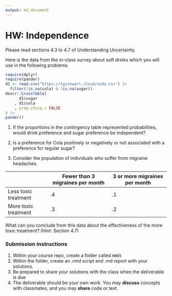 ```yaml
---
output: md_document
---
```


HW: Independence
========

Please read sections 4.3 to 4.7 of Understanding Uncertainty.

Here is the data from the in-class survey about soft drinks which you will use in the following problems.

```r
require(dplyr)
require(pander)
d1 <- read.csv("https://tgstewart.cloud/soda.csv") |>
  filter(!is.na(cola) & !is.na(sugar))
descr::CrossTable(
      d1$sugar
    , d1$cola
    , prop.chisq = FALSE
) |>
pander()
```

1. If the proportions in the contingency table represented probabilities, would drink preference and sugar preference be independent?

2. Is a preference for Cola positively or negatively or not associated with a preference for regular sugar?

3. Consider the population of individuals who suffer from migraine headaches.

|  | Fewer than 3 migraines per month | 3 or more migraines per month |
|---|---|---|
| Less toxic treatment | .4 | .1 |
| More toxic treatment | .3 | .2 |

What can you conclude from this data about the effectiveness of the more toxic treatment? (Hint: Section 4.7) 

### Submission instructions

1.  Within your course repo, create a folder called `HW05`
1.  Within the folder, create an .rmd script and .md report with your solutions.
1.  Be prepared to share your solutions with the class when the deliverable is due
1.  The deliverable should be your own work.  You may **discuss**
    concepts with classmates, and you may **share** code or text.